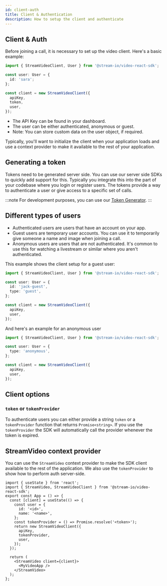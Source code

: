 ```yaml
---
id: client-auth
title: Client & Authentication
description: How to setup the client and authenticate
---
```


## Client & Auth

Before joining a call, it is necessary to set up the video client. Here's a basic example:

```ts
import { StreamVideoClient, User } from '@stream-io/video-react-sdk';

const user: User = {
  id: 'sara';
};

const client = new StreamVideoClient({
  apiKey,
  token,
  user,
});
```

- The API Key can be found in your dashboard.
- The user can be either authenticated, anonymous or guest.
- Note: You can store custom data on the user object, if required.

Typically, you'll want to initialize the client when your application loads and use a context provider to make it available to the rest of your application.

## Generating a token

Tokens need to be generated server side. You can use our server side SDKs to quickly add support for this. Typically you integrate this into the part of your codebase where you login or register users. The tokens provide a way to authenticate a user or give access to a specific set of calls.

:::note
For development purposes, you can use our [Token Generator](https://getstream.io/chat/docs/token_generator/).
:::

## Different types of users

- Authenticated users are users that have an account on your app.
- Guest users are temporary user accounts. You can use it to temporarily give someone a name and image when joining a call.
- Anonymous users are users that are not authenticated. It's common to use this for watching a livestream or similar where you aren't authenticated.

This example shows the client setup for a guest user:

```ts
import { StreamVideoClient, User } from '@stream-io/video-react-sdk';

const user: User = {
  id: 'jack-guest',
  type: 'guest',
};

const client = new StreamVideoClient({
  apiKey,
  user,
});
```

And here's an example for an anonymous user

```ts
import { StreamVideoClient, User } from '@stream-io/video-react-sdk';

const user: User = {
  type: 'anonymous',
};

const client = new StreamVideoClient({
  apiKey,
  user,
});
```

## Client options

### `token` or `tokenProvider`

To authenticate users you can either provide a string `token` or a `tokenProvider` function that returns `Promise<string>`. If you use the `tokenProvider` the SDK will automatically call the provider whenever the token is expired.

## StreamVideo context provider

You can use the `StreamVideo` context provider to make the SDK client available to the rest of the application. We also use the `tokenProvider` to show how to perform auth server-side.

```tsx
import { useState } from 'react';
import { StreamVideo, StreamVideoClient } from '@stream-io/video-react-sdk';
export const App = () => {
  const [client] = useState(() => {
    const user = {
      id: '<id>',
      name: '<name>',
    };
    const tokenProvider = () => Promise.resolve('<token>');
    return new StreamVideoClient({
      apiKey,
      tokenProvider,
      user,
    });
  });

  return (
    <StreamVideo client={client}>
      <MyVideoApp />
    </StreamVideo>
  );
};
```
